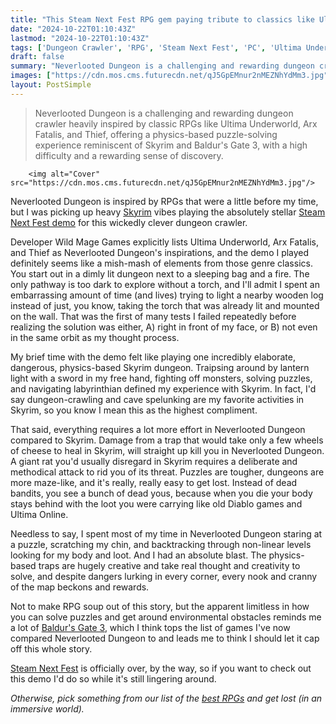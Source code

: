 ```yaml
---
title: "This Steam Next Fest RPG gem paying tribute to classics like Ultima and D&D is like one big Skyrim dungeon but 10 times more elaborate"
date: "2024-10-22T01:10:43Z"
lastmod: "2024-10-22T01:10:43Z"
tags: ['Dungeon Crawler', 'RPG', 'Steam Next Fest', 'PC', 'Ultima Underworld', 'Arx Fatalis', 'Thief', 'Skyrim', "Baldur's Gate 3", 'Diablo', 'Ultima Online']
draft: false
summary: "Neverlooted Dungeon is a challenging and rewarding dungeon crawler heavily inspired by classic RPGs like Ultima Underworld, Arx Fatalis, and Thief, offering a  physics-based puzzle-solving experience reminiscent of Skyrim and Baldur's Gate 3, with a high difficulty and a rewarding sense of discovery."
images: ["https://cdn.mos.cms.futurecdn.net/qJ5GpEMnur2nMEZNhYdMm3.jpg"]
layout: PostSimple
---
```

> Neverlooted Dungeon is a challenging and rewarding dungeon crawler heavily inspired by classic RPGs like Ultima Underworld, Arx Fatalis, and Thief, offering a  physics-based puzzle-solving experience reminiscent of Skyrim and Baldur's Gate 3, with a high difficulty and a rewarding sense of discovery.


        <img alt="Cover" src="https://cdn.mos.cms.futurecdn.net/qJ5GpEMnur2nMEZNhYdMm3.jpg"/>
        
Neverlooted Dungeon is inspired by RPGs that were a little before my time, but I was picking up heavy [Skyrim](https://www.gamesradar.com/skyrim-guide/) vibes playing the absolutely stellar [Steam Next Fest demo](https://store.steampowered.com/app/1171980/Neverlooted_Dungeon/) for this wickedly clever dungeon crawler.

Developer Wild Mage Games explicitly lists Ultima Underworld, Arx Fatalis, and Thief as Neverlooted Dungeon's inspirations, and the demo I played definitely seems like a mish-mash of elements from those genre classics. You start out in a dimly lit dungeon next to a sleeping bag and a fire. The only pathway is too dark to explore without a torch, and I'll admit I spent an embarrassing amount of time (and lives) trying to light a nearby wooden log instead of just, you know, taking the torch that was already lit and mounted on the wall. That was the first of many tests I failed repeatedly before realizing the solution was either, A) right in front of my face, or B) not even in the same orbit as my thought process.

My brief time with the demo felt like playing one incredibly elaborate, dangerous, physics-based Skyrim dungeon. Traipsing around by lantern light with a sword in my free hand, fighting off monsters, solving puzzles, and navigating labyrinthian defined my experience with Skyrim. In fact, I'd say dungeon-crawling and cave spelunking are my favorite activities in Skyrim, so you know I mean this as the highest compliment.

That said, everything requires a lot more effort in Neverlooted Dungeon compared to Skyrim. Damage from a trap that would take only a few wheels of cheese to heal in Skyrim, will straight up kill you in Neverlooted Dungeon. A giant rat you'd usually disregard in Skyrim requires a deliberate and methodical attack to rid you of its threat. Puzzles are tougher, dungeons are more maze-like, and it's really, really easy to get lost. Instead of dead bandits, you see a bunch of dead yous, because when you die your body stays behind with the loot you were carrying like old Diablo games and Ultima Online.

Needless to say, I spent most of my time in Neverlooted Dungeon staring at a puzzle, scratching my chin, and backtracking through non-linear levels looking for my body and loot. And I had an absolute blast. The physics-based traps are hugely creative and take real thought and creativity to solve, and despite dangers lurking in every corner, every nook and cranny of the map beckons and rewards. 

Not to make RPG soup out of this story, but the apparent limitless in how you can solve puzzles and get around environmental obstacles reminds me a lot of [Baldur's Gate 3](https://www.gamesradar.com/baldurs-gate-3-guide/), which I think tops the list of games I've now compared Neverlooted Dungeon to and leads me to think I should let it cap off this whole story.

[Steam Next Fest](https://www.gamesradar.com/tag/steam-next-fest/) is officially over, by the way, so if you want to check out this demo I'd do so while it's still lingering around.

*Otherwise, pick something from our list of the *[<em>best RPGs</em>](https://www.gamesradar.com/best-rpg-games/)* and get lost (in an immersive world).*
        
